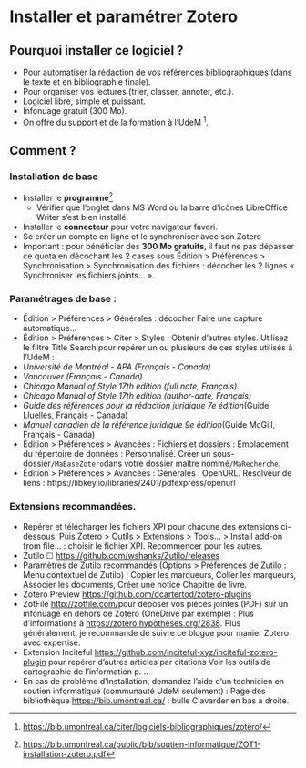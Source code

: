 # Installer et paramétrer Zotero {#sec-zoteroinstaller}

## Pourquoi installer ce logiciel ?

-   Pour automatiser la rédaction de vos références bibliographiques (dans le texte et en bibliographie finale).
-   Pour organiser vos lectures (trier, classer, annoter, etc.).
-   Logiciel libre, simple et puissant.
-   Infonuage gratuit (300 Mo).
-   On offre du support et de la formation à l'UdeM [^zoteroinstaller-1].

[^zoteroinstaller-1]: [https://bib.umontreal.ca/citer/logiciels-bibliographiques/zotero/](https://bib.umontreal.ca/citer/logiciels-bibliographiques/zotero/installer){.uri}

## Comment ?

### Installation de base 

-   Installer le **programme**[^zoteroinstaller-2]
    -   Vérifier que l'onglet dans MS Word ou la barre d'icônes LibreOffice Writer s'est bien installé
-   Installer le **connecteur** pour votre navigateur favori.
-   Se créer un compte en ligne et le synchroniser avec son Zotero
-   Important : pour bénéficier des **300 Mo gratuits**, il faut ne pas dépasser ce quota en décochant les 2 cases sous Édition \> Préférences \> Synchronisation \> Synchronisation des fichiers : décocher les 2 lignes « Synchroniser les fichiers joints... ».

[^zoteroinstaller-2]: <https://bib.umontreal.ca/public/bib/soutien-informatique/ZOT1-installation-zotero.pdf>

### Paramétrages de base :

-   Édition \> Préférences \> Générales : décocher Faire une capture automatique...
-   Édition \> Préférences \> Citer \> Styles : Obtenir d'autres styles. Utilisez le filtre Title Search pour repérer un ou plusieurs de ces styles utilisés à l'UdeM :
  -   *Université de Montréal - APA (Français - Canada)*
  -   *Vancouver (Français - Canada)*
  -   *Chicago Manual of Style 17th edition (full note, Français)*
  -   *Chicago Manual of Style 17th edition (author-date, Français)*
  -   *Guide des références pour la rédaction juridique 7e édition*(Guide Lluelles, Français - Canada)
  -   *Manuel canadien de la référence juridique 9e édition*(Guide McGill, Français - Canada)
-   Édition \> Préférences \> Avancées : Fichiers et dossiers : Emplacement du répertoire de données : Personnalisé. Créer un sous-dossier`/MaBaseZotero`dans votre dossier maître nommé`/MaRecherche`.
-   Édition \> Préférences \> Avancées : Générales : OpenURL. Résolveur de liens : https://libkey.io/libraries/2401/pdfexpress/openurl

### Extensions recommandées.

-   Repérer et télécharger les fichiers XPI pour chacune des extensions ci-dessous. Puis Zotero \> Outils \> Extensions \> Tools... \> Install add-on from file... : choisir le fichier XPI. Recommencer pour les autres.
-   Zutilo ☐ <https://github.com/wshanks/Zutilo/releases>
  -   Paramètres de Zutilo recommandés (Options \> Préférences de Zutilo : Menu contextuel de Zutilo) : Copier les marqueurs, Coller les marqueurs, Associer les documents, Créer une notice Chapitre de livre.
-   Zotero Preview <https://github.com/dcartertod/zotero-plugins>
-   ZotFile <http://zotfile.com/>pour déposer vos pièces jointes (PDF) sur un infonuage en dehors de Zotero (OneDrive par exemple) : Plus d'informations à <https://zotero.hypotheses.org/2838>. Plus généralement, je recommande de suivre ce blogue pour manier Zotero avec expertise.
-   Extension Inciteful <https://github.com/inciteful-xyz/inciteful-zotero-plugin> pour repérer d'autres articles par citations Voir les outils de cartographie de l'information p. ..
-   En cas de problème d'installation, demandez l'aide d'un technicien en soutien informatique (communauté UdeM seulement) : Page des bibliothèque <https://bib.umontreal.ca/> : bulle Clavarder en bas à droite.
